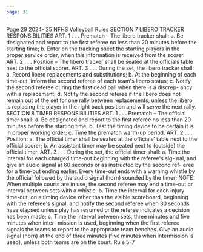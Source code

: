 ```yaml
---
page: 31
---
```


Page 29 2024- 25 NFHS Volleyball Rules SECTION 7 LIBERO TRACKER RESPONSIBILITIES ART. 1 . . . Prematch – The libero tracker shall: a. Be designated and report to the first referee no less than 20 minutes before the starting time; b. Enter on the tracking sheet the starting players in the proper service order, when this information is received from the scorer. ART. 2 . . . Position – The libero tracker shall be seated at the officials table next to the official scorer. ART. 3 . . . During the set, the libero tracker shall: a. Record libero replacements and substitutions; b. At the beginning of each time-out, inform the second referee of each team's libero status; c. Notify the second referee during the first dead ball when there is a discrep- ancy with a replacement; d. Notify the second referee if the libero does not remain out of the set for one rally between replacements, unless the libero is replacing the player in the right back position and will serve the next rally. SECTION 8 TIMER RESPONSIBILITIES ART. 1 . . . Prematch – The official timer shall: a. Be designated and report to the first referee no less than 20 minutes before the starting time; b. Test the timing device to be certain it is in proper working order; c. Time the prematch warm-up period. ART. 2 . . . Position: a. The official timer shall be seated at the officials' table next to the official scorer; b. An assistant timer may be seated next to (outside) the official timer. ART. 3 . . . During the set, the official timer shall: a. Time the interval for each charged time-out beginning with the referee's sig- nal, and give an audio signal at 60 seconds or as instructed by the second ref- eree for a time-out ending earlier. Every time-out ends with a warning whistle by the official followed by the audio signal (horn) sounded by the timer; NOTE: When multiple courts are in use, the second referee may end a time-out or interval between sets with a whistle. b. Time the interval for each injury time-out, on a timing device other than the visible scoreboard, beginning with the referee's signal, and notify the second referee when 30 seconds have elapsed unless play has resumed or the referee indicates a decision has been made; c. Time the interval between sets, three minutes and five minutes when inter- mission is used, beginning when the first referee signals the teams to report to the appropriate team benches. Give an audio signal (horn) at the end of three minutes (five minutes when intermission is used), unless both teams are on the court. Rule 5-7